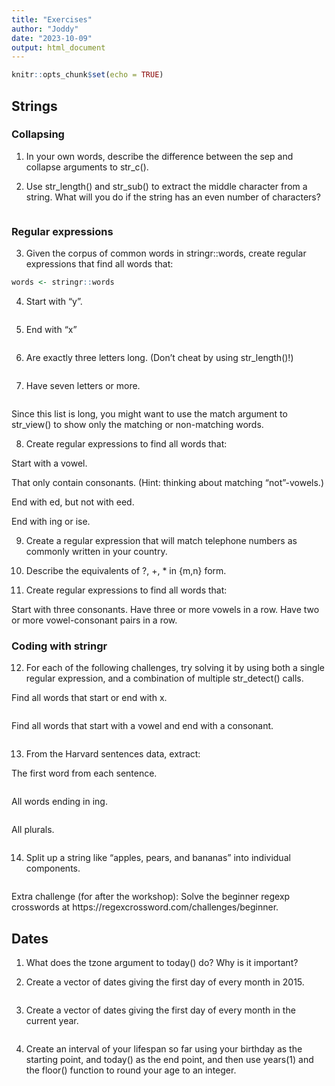 ```yaml
---
title: "Exercises"
author: "Joddy"
date: "2023-10-09"
output: html_document
---
```


```r
knitr::opts_chunk$set(echo = TRUE)
```

## Strings

### Collapsing
1. In your own words, describe the difference between the sep and collapse arguments to str_c().




2. Use str_length() and str_sub() to extract the middle character from a string. What will you do if the string has an even number of characters?
```r

```

### Regular expressions
3. Given the corpus of common words in stringr::words, create regular expressions that find all words that:
```r
words <- stringr::words
```


4. Start with “y”.
```r

```

5. End with “x”
```r

```

6. Are exactly three letters long. (Don’t cheat by using str_length()!)
```r

```

7. Have seven letters or more.
```r

```

Since this list is long, you might want to use the match argument to str_view() to show only the matching or non-matching words.

8. Create regular expressions to find all words that:

Start with a vowel.

That only contain consonants. (Hint: thinking about matching “not”-vowels.)

End with ed, but not with eed.

End with ing or ise.

9. Create a regular expression that will match telephone numbers as commonly written in your country.

10. Describe the equivalents of ?, +, * in {m,n} form.

11. Create regular expressions to find all words that:

Start with three consonants.
Have three or more vowels in a row.
Have two or more vowel-consonant pairs in a row.

### Coding with stringr
12. For each of the following challenges, try solving it by using both a single regular expression, and a combination of multiple str_detect() calls.

Find all words that start or end with x.
```r

```

Find all words that start with a vowel and end with a consonant.
```r

```

13. From the Harvard sentences data, extract:

The first word from each sentence.
```r

```

All words ending in ing.
```r

```

All plurals.
```r

```

14. Split up a string like "apples, pears, and bananas" into individual components.
```r

```

Extra challenge (for after the workshop): Solve the beginner regexp crosswords at https://regexcrossword.com/challenges/beginner.

## Dates
1. What does the tzone argument to today() do? Why is it important?

2. Create a vector of dates giving the first day of every month in 2015. 
```r

```

3. Create a vector of dates giving the first day of every month in the current year.

```r

```

4. Create an interval of your lifespan so far using your birthday as the starting point, and today() as the end point, and then use years(1) and the floor() function to round your age to an integer.
```r

```

